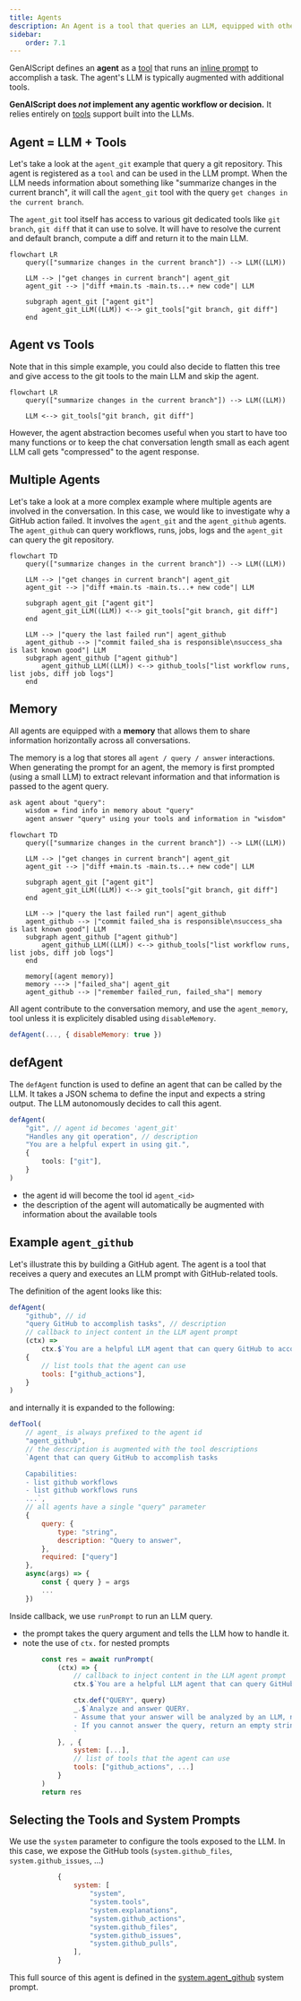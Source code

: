 ```yaml
---
title: Agents
description: An Agent is a tool that queries an LLM, equipped with other tools, to accomplish tasks.
sidebar:
    order: 7.1
---
```



GenAIScript defines an **agent** as a [tool](/genaiscript/reference/scripts/tools) that
runs an [inline prompt](/genaiscript/reference/scripts/inline-prompts) to accomplish a task. The agent's LLM is typically augmented with
additional tools.

**GenAIScript does _not_ implement any agentic workflow or decision.**
It relies entirely on [tools](/genaiscript/reference/scripts/tools) support built into the LLMs.

## Agent = LLM + Tools

Let's take a look at the `agent_git` example that query a git repository. This agent is registered as a `tool` and can be used in the LLM prompt.
When the LLM needs information about something like "summarize changes in the current branch", it will call the `agent_git` tool with the query `get changes in the current branch`.

The `agent_git` tool itself has access to various git dedicated tools like `git branch`, `git diff` that it can use to solve.
It will have to resolve the current and default branch, compute a diff and return it to the main LLM.

```mermaid
flowchart LR
    query(["summarize changes in the current branch"]) --> LLM((LLM))

    LLM --> |"get changes in current branch"| agent_git
    agent_git --> |"diff +main.ts -main.ts...+ new code"| LLM

    subgraph agent_git ["agent git"]
        agent_git_LLM((LLM)) <--> git_tools["git branch, git diff"]
    end
```

## Agent vs Tools

Note that in this simple example, you could also decide to flatten this tree and give access to the git tools to the main LLM and skip the agent.

```mermaid
flowchart LR
    query(["summarize changes in the current branch"]) --> LLM((LLM))

    LLM <--> git_tools["git branch, git diff"]
```

However, the agent abstraction becomes useful when you start to have too many functions or to keep the chat conversation length small as each agent LLM call gets "compressed" to the agent response.

## Multiple Agents

Let's take a look at a more complex example where multiple agents are involved in the conversation. In this case, we would like to investigate why a GitHub action failed.
It involves the `agent_git` and the `agent_github` agents. The `agent_github` can query workflows, runs, jobs, logs and the `agent_git` can query the git repository.


```mermaid
flowchart TD
    query(["summarize changes in the current branch"]) --> LLM((LLM))

    LLM --> |"get changes in current branch"| agent_git
    agent_git --> |"diff +main.ts -main.ts...+ new code"| LLM

    subgraph agent_git ["agent git"]
        agent_git_LLM((LLM)) <--> git_tools["git branch, git diff"]
    end

    LLM --> |"query the last failed run"| agent_github
    agent_github --> |"commit failed_sha is responsible\nsuccess_sha is last known good"| LLM
    subgraph agent_github ["agent github"]
        agent_github_LLM((LLM)) <--> github_tools["list workflow runs, list jobs, diff job logs"]
    end
```

## Memory

All agents are equipped with a **memory** that allows them to share information horizontally across all conversations.

The memory is a log that stores all `agent / query / answer` interactions. When generating the prompt for an agent,
the memory is first prompted (using a small LLM) to extract relevant information
and that information is passed to the agent query.

```txt
ask agent about "query":
    wisdom = find info in memory about "query"
    agent answer "query" using your tools and information in "wisdom"
```

```mermaid
flowchart TD
    query(["summarize changes in the current branch"]) --> LLM((LLM))

    LLM --> |"get changes in current branch"| agent_git
    agent_git --> |"diff +main.ts -main.ts...+ new code"| LLM

    subgraph agent_git ["agent git"]
        agent_git_LLM((LLM)) <--> git_tools["git branch, git diff"]
    end

    LLM --> |"query the last failed run"| agent_github
    agent_github --> |"commit failed_sha is responsible\nsuccess_sha is last known good"| LLM
    subgraph agent_github ["agent github"]
        agent_github_LLM((LLM)) <--> github_tools["list workflow runs, list jobs, diff job logs"]
    end

    memory[(agent memory)]
    memory ---> |"failed_sha"| agent_git
    agent_github --> |"remember failed_run, failed_sha"| memory

```

All agent contribute to the conversation memory, and use the `agent_memory`, tool unless it is explicitely disabled using `disableMemory`.

```js "disableMemory: true"
defAgent(..., { disableMemory: true })
```

## defAgent

The `defAgent` function is used to define an agent that can be called by the LLM. It takes a JSON schema to define the input and expects a string output. The LLM autonomously decides to call this agent.

```ts
defAgent(
    "git", // agent id becomes 'agent_git'
    "Handles any git operation", // description
    "You are a helpful expert in using git.",
    {
        tools: ["git"],
    }
)
```

-   the agent id will become the tool id `agent_<id>`
-   the description of the agent will automatically be augmented with information about the available tools

<BuiltinAgents />

## Example `agent_github`

Let's illustrate this by building a GitHub agent. The agent is a tool that receives a query and executes an LLM prompt with GitHub-related tools.

The definition of the agent looks like this:

```js wrap
defAgent(
    "github", // id
    "query GitHub to accomplish tasks", // description
    // callback to inject content in the LLM agent prompt
    (ctx) =>
        ctx.$`You are a helpful LLM agent that can query GitHub to accomplish tasks.`,
    {
        // list tools that the agent can use
        tools: ["github_actions"],
    }
)
```

and internally it is expanded to the following:

```js wrap
defTool(
    // agent_ is always prefixed to the agent id
    "agent_github",
    // the description is augmented with the tool descriptions
    `Agent that can query GitHub to accomplish tasks

    Capabilities:
    - list github workflows
    - list github workflows runs
    ...`,
    // all agents have a single "query" parameter
    {
        query: {
            type: "string",
            description: "Query to answer",
        },
        required: ["query"]
    },
    async(args) => {
        const { query } = args
        ...
    })
```

Inside callback, we use `runPrompt` to run an LLM query.

-   the prompt takes the query argument and tells the LLM how to handle it.
-   note the use of `ctx.` for nested prompts

```js wrap
        const res = await runPrompt(
            (ctx) => {
                // callback to inject content in the LLM agent prompt
                ctx.$`You are a helpful LLM agent that can query GitHub to accomplish tasks.`

                ctx.def("QUERY", query)
                _.$`Analyze and answer QUERY.
                - Assume that your answer will be analyzed by an LLM, not a human.
                - If you cannot answer the query, return an empty string.
                `
            }, , {
                system: [...],
                // list of tools that the agent can use
                tools: ["github_actions", ...]
            }
        )
        return res
```

## Selecting the Tools and System Prompts

We use the `system` parameter to configure the tools exposed to the LLM. In this case, we expose the GitHub tools (`system.github_files`, `system.github_issues`, ...)

```js wrap
            {
                system: [
                    "system",
                    "system.tools",
                    "system.explanations",
                    "system.github_actions",
                    "system.github_files",
                    "system.github_issues",
                    "system.github_pulls",
                ],
            }
```

This full source of this agent is defined in the [system.agent_github](/genaiscript/reference/scripts/system/#systemagent_github) system prompt.
